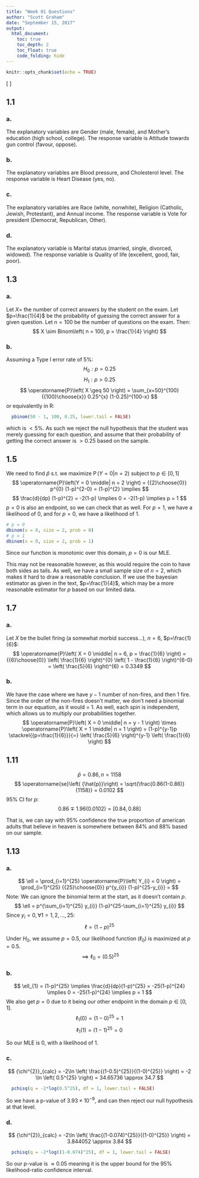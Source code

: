 ```yaml
---
title: "Week 01 Questions"
author: "Scott Graham"
date: "September 15, 2017"
output:
  html_document:
    toc: true
    toc_depth: 2
    toc_float: true
    code_folding: hide
---
```


```r
knitr::opts_chunk$set(echo = TRUE)
```
\[
  \newcommand{\Prob}{\operatorname{P}}
  \newcommand{\E}{\operatorname{E}}
  \newcommand{\Var}{\operatorname{Var}}
  \newcommand{\Cov}{\operatorname{Cov}}
  \newcommand{\se}{\operatorname{se}}
  \newcommand{\re}{\operatorname{re}}
  \newcommand{\ybar}{{\overline{Y}}}
  \newcommand{\phat}{{\hat{p}}}
  \newcommand{\that}{{\hat{T}}}
  \newcommand{\med}{{\tilde{Y}}}
\]

## 1.1

### a.
The explanatory variables are Gender (male, female), and Mother's education (high school, college). The response variable is Attitude towards gun control (favour, oppose).

### b.
The explanatory variables are Blood pressure, and Cholesterol level. The response variable is Heart Disease (yes, no).

### c.
The explanatory variables are Race (white, nonwhite), Religion (Catholic, Jewish, Protestant), and Annual income. The response variable is Vote for president (Democrat, Republican, Other).

### d.
The explanatory variable is Marital status (married, single, divorced, widowed). The response variable is Quality of life (excellent, good, fair, poor).


## 1.3

### a.
Let $X=$ the number of correct answers by the student on the exam. Let $p=\frac{1}{4}$ be the probability of guessing the correct answer for a given question. Let $n=100$ be the number of questions on the exam. Then:
$$
  X \sim Binom\left( n = 100, p = \frac{1}{4} \right)
$$

### b.
Assuming a Type I error rate of $5\%$:
$$
  H_{0}: p = 0.25
$$
$$
  H_{1}: p > 0.25
$$
$$
  \Prob \left( X \geq 50 \right) =
  \sum_{x=50}^{100} {{100}\choose{x}} 0.25^{x} (1-0.25)^{100-x}
$$
or equivalently in R:
```r
  pbinom(50 - 1, 100, 0.25, lower.tail = FALSE)
```
which is $<5\%$. As such we reject the null hypothesis that the student was merely guessing for each question, and assume that their probability of getting the correct answer is $>0.25$ based on the sample.


## 1.5
We need to find $\phat$ s.t. we maximize $\Prob\left(Y = 0 \middle| n = 2 \right)$ subject to $p\in[0,1]$
$$
  \Prob\left(Y = 0 \middle| n = 2 \right) =
  {{2}\choose{0}} p^{0} (1-p)^{2-0} =
  (1-p)^{2} \implies
$$
$$
  \frac{d}{dp} (1-p)^{2} =
  -2(1-p) \implies
  0 = 
  -2(1-p) \implies
  p = 1
$$
$p=0$ is also an endpoint, so we can check that as well. For $p=1$, we have a likelihood of 0, and for $p=0$, we have a likelihood of 1.
```r
# p = 0
dbinom(x = 0, size = 2, prob = 0)
# p = 1
dbinom(x = 0, size = 2, prob = 1)
```
Since our function is monotonic over this domain, $p = 0$ is our MLE.

This may not be reasonable however, as this would require the coin to have both sides as tails. As well, we have a small sample size of $n=2$, which makes it hard to draw a reasonable conclusion. If we use the bayesian estimator as given in the text, $p=\frac{1}{4}$, which may be a more reasonable estimator for $p$ based on our limited data.


## 1.7

### a.
Let $X$ be the bullet firing (a somewhat morbid success...), $n=6$, $p=\frac{1}{6}$:
$$
  \Prob \left( X = 0 \middle| n = 6, p = \frac{1}{6} \right) =
  {{6}\choose{0}} \left( \frac{1}{6} \right)^{0} \left( 1 - \frac{1}{6} \right)^{6-0} =
  \left( \frac{5}{6} \right)^{6} =
  0.3349
$$

### b.
We have the case where we have $y-1$ number of non-fires, and then 1 fire. Since the order of the non-fires doesn't matter, we don't need a binomial term in our equation, as it would = 1. As well, each spin is independent, which allows us to multiply our probabilities together.
$$
  \Prob \left( X = 0 \middle| n = y - 1 \right) \times \Prob \left( X = 1 \middle| n = 1 \right) =
  (1-p)^{y-1}p \stackrel{{p=\frac{1}{6}}}{=}
  \left( \frac{5}{6} \right)^{y-1} \left( \frac{1}{6} \right)
$$


## 1.11

$$
  \phat = 0.86, n=1158
$$
$$
  \se \left( \phat \right) = 
  \sqrt{\frac{0.86(1-0.86)}{1158}} =
  0.0102
$$
95% CI for $p$:
$$
  0.86 \mp 1.96(0.0102) =
  [0.84, 0.88]
$$

That is, we can say with 95% confidence the true proportion of american adults that believe in heaven is somewhere between 84% and 88% based on our sample.


## 1.13

### a.
$$
  \ell = 
  \prod_{i=1}^{25} \Prob \left( Y_{i} = 0 \right) =
  \prod_{i=1}^{25} {{25}\choose{0}} p^{y_{i}} (1-p)^{25-y_{i}} =
$$
Note: We can ignore the binomial term at the start, as it doesn't contain $p$.
$$
  \ell =
  p^{\sum_{i=1}^{25} y_{i}} (1-p)^{25-\sum_{i=1}^{25} y_{i}}
$$
Since $y_{i}=0,\forall 1=1,2,\dots,25$:
$$
  \ell = (1-p)^{25}
$$

Under $H_{0}$, we assume $p=0.5$, our likelihood function ($\ell_{0}$) is maximized at $p=0.5$.
$$
  \implies \ell_{0} = (0.5)^{25}
$$

### b.
$$
  \ell_{1} = (1-p)^{25} \implies
  \frac{d}{dp}(1-p)^{25} = -25(1-p)^{24} \implies
  0 = -25(1-p)^{24} \implies
  p = 1
$$
We also get $p=0$ due to it being our other endpoint in the domain $p\in[0,1]$.
$$
  \ell_{1}(0) = 
  (1-0)^{25} = 
  1
$$
$$
  \ell_{1}(1) = 
  (1-1)^{25} = 
  0
$$

So our MLE is 0, with a likelihood of 1.

### c.
$$
  {\chi^{2}}_{calc} =
  -2\ln \left( \frac{(1-0.5)^{25}}{(1-0)^{25}} \right) =
  -2 \ln \left( 0.5^{25} \right) =
  34.65736 \approx
  34.7
$$
```r
  pchisq(q = -2*log(0.5^25), df = 1, lower.tail = FALSE)
```

So we have a p-value of $3.93 \times 10^{-9}$, and can then reject our null hypothesis at that level.

### d.
$$
  {\chi^{2}}_{calc} =
  -2\ln \left( \frac{(1-0.074)^{25}}{(1-0)^{25}} \right) =
  3.844052 \approx
  3.84
$$
```r
  pchisq(q = -2*log((1-0.074)^25), df = 1, lower.tail = FALSE)
```
So our p-value is $\approx 0.05$ meaning it is the upper bound for the 95% likelihood-ratio confidence interval.